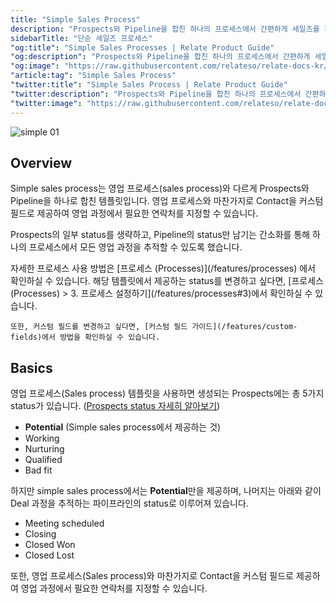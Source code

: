 ```yaml
---
title: "Simple Sales Process"
description: "Prospects와 Pipeline을 합친 하나의 프로세스에서 간편하게 세일즈를 관리할 수 있습니다."
sidebarTitle: "단순 세일즈 프로세스"
"og:title": "Simple Sales Processes | Relate Product Guide"
"og:description": "Prospects와 Pipeline을 합친 하나의 프로세스에서 간편하게 세일즈를 관리할 수 있습니다."
"og:image": "https://raw.githubusercontent.com/relateso/relate-docs-kr/main/docs/images/simple-simple.png"
"article:tag": "Simple Sales Process"
"twitter:title": "Simple Sales Process | Relate Product Guide"
"twitter:description": "Prospects와 Pipeline을 합친 하나의 프로세스에서 간편하게 세일즈를 관리할 수 있습니다."
"twitter:image": "https://raw.githubusercontent.com/relateso/relate-docs-kr/main/docs/images/simple-simple.png"
---
```

![simple 01](/images/features/simple-simple.png)
## Overview
Simple sales process는 영업 프로세스(sales process)와 다르게 Prospects와 Pipeline을 하나로 합친 템플릿입니다.
영업 프로세스와 마찬가지로 Contact을 커스텀 필드로 제공하여 영업 과정에서 필요한 연락처를 지정할 수 있습니다.

Prospects의 일부 status를 생략하고, Pipeline의 status만 남기는 간소화를 통해 하나의 프로세스에서 모든 영업 과정을 추적할 수 있도록 했습니다.

<Note>
    자세한 프로세스 사용 방법은 [프로세스 (Processes)](/features/processes) 에서 확인하실 수 있습니다.
</Note>

<Info>
    해당 템플릿에서 제공하는 status를 변경하고 싶다면, [프로세스 (Processes) > 3. 프로세스 설정하기](/features/processes#3)에서 확인하실 수 있습니다.
    
    또한, 커스텀 필드를 변경하고 싶다면, [커스텀 필드 가이드](/features/custom-fields)에서 방법을 확인하실 수 있습니다.
</Info>

## Basics
영업 프로세스(Sales process) 템플릿을 사용하면 생성되는 Prospects에는 총 5가지 status가 있습니다. ([Prospects status 자세히 알아보기](/features/sales-processes#prospect-status))

- **Potential** (Simple sales process에서 제공하는 것)
- Working
- Nurturing
- Qualified
- Bad fit

하지만 simple sales process에서는 **Potential**만을 제공하며, 나머지는 아래와 같이 Deal 과정을 추적하는 파이프라인의 status로 이루어져 있습니다.
- Meeting scheduled
- Closing
- Closed Won
- Closed Lost

또한, 영업 프로세스(Sales process)와 마찬가지로 Contact을 커스텀 필드로 제공하여 영업 과정에서 필요한 연락처를 지정할 수 있습니다.